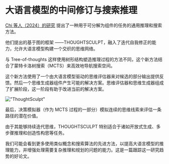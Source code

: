 
# 大语言模型的中间修订与搜索推理

[Chi 等人（2024）的研究](https://arxiv.org/abs/2404.05966) 提出了一种用于可分解为组件的任务的通用推理和搜索方法。

他们提出的基于图的框架 ——THOUGHTSCULPT，融入了迭代自我修正的能力，允许大语言模型构建一个交织的思维网络。

与 Tree-of-thoughts 这样使用树形结构塑造推理过程的方法不同，这个新方法结合了蒙特卡洛树搜索（MCTS）来高效地导航搜索空间。

这个新方法使用了一个由大语言模型驱动的思维评估器来对候选的部分输出提供反馈。然后一个思维生成器组件产生可能的解决方案。思维评估器和思维生成器组成了扩展阶段，这一阶段有助于改进当前的解决方案。

!["ThoughtSculpt"](../../img/research/thoughtsculpt.png)

最后，决策模拟器（作为 MCTS 过程的一部分）模拟连续的思维线索来评估一条路径的潜在价值。

由于其能够持续迭代思维，THOUGHTSCULPT 特别适合于诸如开放式生成、多步骤推理和创造性构思等任务。

我们可能会看到更多使用类似概念和搜索算法的先进方法，以提高大语言模型的推理能力，并增强处理需要复杂推理和规划的问题的能力。这是一篇跟踪这一研究趋势的好论文。
